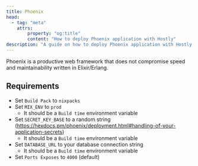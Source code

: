```yaml
---
title: Phoenix
head:
  - tag: "meta"
    attrs:
        property: "og:title"
        content: "How to deploy Phoenix application with Hostly"
description: "A guide on how to deploy Phoenix application with Hostly."
---
```


Phoenix is a productive web framework that does not compromise speed and maintainability written in Elixir/Erlang.

## Requirements

- Set `Build Pack` to `nixpacks`
- Set `MIX_ENV` to `prod`
  - It should be a `Build time` environment variable
- Set `SECRET_KEY_BASE` to a random string (https://hexdocs.pm/phoenix/deployment.html#handling-of-your-application-secrets)
  - It should be a `Build time` environment variable
- Set `DATABASE_URL` to your database connection string
  - It should be a `Build time` environment variable
- Set `Ports Exposes` to `4000` (default) 